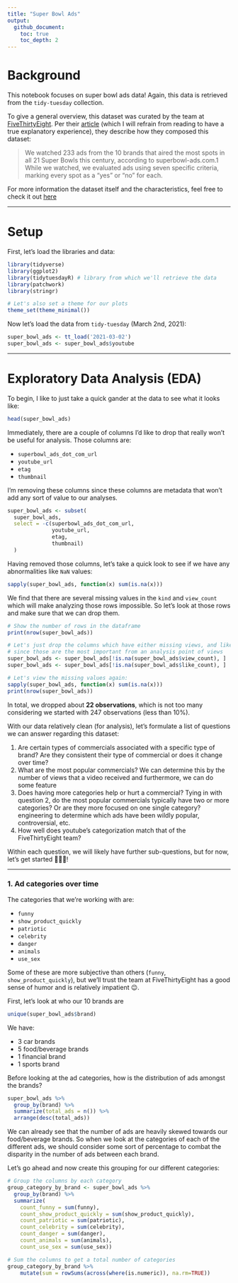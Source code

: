 ```yaml
---
title: "Super Bowl Ads"
output: 
  github_document:
    toc: true
    toc_depth: 2
---
```

# Background
This notebook focuses on super bowl ads data! Again, this data is retrieved
from the `tidy-tuesday` collection. 

To give a general overview, this dataset was curated by the team at 
[FiveThirtyEight](https://fivethirtyeight.com/). Per their [article](https://projects.fivethirtyeight.com/super-bowl-ads/) (which I will
refrain from reading to have a true explanatory experience), they describe how
they composed this dataset:

> We watched 233 ads from the 10 brands that aired the most spots in all 
21 Super Bowls this century, according to superbowl-ads.com.1 While we watched, 
we evaluated ads using seven specific criteria, marking every spot as a "yes" 
or "no" for each.

For more information the dataset itself and
the characteristics, feel free to check it out [here](https://github.com/rfordatascience/tidytuesday/blob/master/data/2021/2021-03-02/readme.md)

---

# Setup

First, let's load the libraries and data:
```r
library(tidyverse)
library(ggplot2)
library(tidytuesdayR) # library from which we'll retrieve the data
library(patchwork)
library(stringr)

# Let's also set a theme for our plots
theme_set(theme_minimal())
```

Now let's load the data from `tidy-tuesday` (March 2nd, 2021):
```r
super_bowl_ads <- tt_load('2021-03-02')
super_bowl_ads <- super_bowl_ads$youtube
```

---

# Exploratory Data Analysis (EDA)

To begin, I like to just take a quick gander at the data to see what it looks
like:
```r
head(super_bowl_ads)
```

Immediately, there are a couple of columns I'd like to drop that really won't be
useful for analysis. Those columns are:

  - `superbowl_ads_dot_com_url`
  - `youtube_url`
  - `etag`
  - `thumbnail`

I'm removing these columns since these columns are metadata that won't add any
sort of value to our analyses.
```r
super_bowl_ads <- subset(
  super_bowl_ads, 
  select = -c(superbowl_ads_dot_com_url,
              youtube_url,
              etag,
              thumbnail)
  )
```

Having removed those columns, let's take a quick look to see if we have any 
abnormalities like `NaN` values:
```r
sapply(super_bowl_ads, function(x) sum(is.na(x)))
```

We find that there are several missing values in the `kind` and `view_count`
which will make analyzing those rows impossible. So let's look at those rows 
and make sure that we can drop them.

```r
# Show the number of rows in the dataframe
print(nrow(super_bowl_ads))

# Let's just drop the columns which have either missing views, and like_counts
# since those are the most important from an analysis point of views
super_bowl_ads <- super_bowl_ads[!is.na(super_bowl_ads$view_count), ]
super_bowl_ads <- super_bowl_ads[!is.na(super_bowl_ads$like_count), ]

# Let's view the missing values again:
sapply(super_bowl_ads, function(x) sum(is.na(x)))
print(nrow(super_bowl_ads))
```

In total, we dropped about **22 observations**, which is not too many considering
we started with 247 observations (less than 10%).

With our data relatively clean (for analysis), let's formulate a list of 
questions we can answer regarding this dataset:

1. Are certain types of commercials associated with a specific type of brand?
Are they consistent their type of commercial or does it change over time?
2. What are the most popular commercials? We can determine this by the number 
of views that a video received and furthermore, we can do some feature
3. Does having more categories help or hurt a commercial? Tying in with question
2, do the most popular commercials typically have two or more categories? Or are
they more focused on one single category?
engineering to determine which ads have been wildly popular, controversial, etc.
4. How well does youtube's categorization match that of the FiveThirtyEight
team? 

Within each question, we will likely have further sub-questions, but for now, 
let's get started 🏃🏽‍♂️!

---

### 1. Ad categories over time

The categories that we're working with are:

- `funny`
- `show_product_quickly`
- `patriotic`
- `celebrity`
- `danger`
- `animals`
- `use_sex`

Some of these are more subjective than others (`funny`, `show_product_quickly`), 
but we'll trust the team at FiveThirtyEight has a good sense of humor and is 
relatively impatient 😉. 

First, let's look at who our 10 brands are 
```r
unique(super_bowl_ads$brand)
```

We have:

- 3 car brands
- 5 food/beverage brands
- 1 financial brand
- 1 sports brand

Before looking at the ad categories, how is the distribution of ads amongst the
brands?
```r
super_bowl_ads %>%
  group_by(brand) %>%
  summarize(total_ads = n()) %>%
  arrange(desc(total_ads))
```

We can already see that the number of ads are heavily skewed towards 
our food/beverage brands. So when we look at the categories of each of the
different ads, we should consider some sort of percentage to combat the 
disparity in the number of ads between each brand.

Let's go ahead and now create this grouping for our different categories:
```r
# Group the columns by each category
group_category_by_brand <- super_bowl_ads %>%
  group_by(brand) %>%
  summarize(
    count_funny = sum(funny),
    count_show_product_quickly = sum(show_product_quickly),
    count_patriotic = sum(patriotic), 
    count_celebrity = sum(celebrity),
    count_danger = sum(danger),
    count_animals = sum(animals),
    count_use_sex = sum(use_sex))

# Sum the columns to get a total number of categories
group_category_by_brand %>%
    mutate(sum = rowSums(across(where(is.numeric)), na.rm=TRUE))
```

